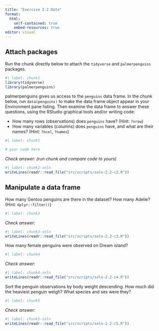 ```yaml
---
title: "Exercise 2.2 Data"
format: 
  html:
    self-contained: true
    embed-resources: true
editor: visual
---
```


## Attach packages

Run the chunk directly below to attach the `tidyverse` and `palmerpenguins` packages.

```r
#| label: chunk1
library(tidyverse)
library(palmerpenguins)
```

palmerpenguins gives us access to the `penguins` data frame. In the chunk below, run `data(penguins)` to make the data frame object appear in your Environment pane listing. Then examine the data frame to answer these questions, using the RStudio graphical tools and/or writing code:

-   How many rows (observations) does `penguins` have? (Hint: `?nrow`)
-   How many variables (columns) does `penguins` have, and what are their names? (Hint: `?ncol`, `?names`)

```r
#| label: chunk2

# your code here

```

*Check answer: (run chunk and compare code to yours)*

```r
#| label: chunk2-soln
writeLines(readr::read_file("src/scripts/soln-2.2-c2.R"))
```

## Manipulate a data frame

How many Gentoo penguins are there in the dataset? How many Adelie? (Hint: `dplyr::filter()`)

```r
#| label: chunk3
```

*Check answer:*

```r
#| label: chunk3-soln
writeLines(readr::read_file("src/scripts/soln-2.2-c3.R"))
```

How many female penguins were observed on Dream island?

```r
#| label: chunk4
```

*Check answer:*

```r
#| label: chunk4-soln
writeLines(readr::read_file("src/scripts/soln-2.2-c4.R"))
```

Sort the penguin observations by body weight descending. How much did the heaviest penguin weigh? What species and sex were they?

```r
#| label: chunk5
```

*Check answer:*

```r
#| label: chunk5-soln
writeLines(readr::read_file("src/scripts/soln-2.2-c5.R"))
```
